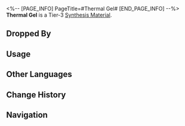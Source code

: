 <%-- [PAGE_INFO]
PageTitle=#Thermal Gel#
[END_PAGE_INFO] --%>
{{Item Infobox
|id          = 182010
|image       = Item Thermal Gel.png
|type        = Synthesis Material
|invCategory = Other Materials
|rarity      = 3
|effect      = 
|description = Tier 3 Synthesis Material
|source1     = [[The Reverie Hotel: Dreamjolt Troupe's Mr. Domescreen or other enemies]]
|source2     = [[Ferdinand]]
}}
{{Description|Heat dissipation is a challenge that all Intellitrons must overcome. Although Intellitrons created using different generations of technology differ significantly in terms of materials and internal structures, traditional physical heat dissipation often remains the most suitable choice for many models.<br /><br />''"It's just like organic beings bathing in water."''}}
'''Thermal Gel''' is a Tier-3 [[Synthesis Material]].

==Dropped By==
{{Dropped By}}

==Usage==
{{Craft Usage}}

==Other Languages==
{{Other Languages
|en   = Thermal Gel
|zhs  = 散热凝胶
|zht  = 散熱凝膠
|ja   = 放熱ゲル
|ko   = 서멀 그리스
|es   = Gel térmico
|fr   = Gel thermique
|ru   = Охлаждающий гель
|th   = Thermal Gel
|vi   = Gel Tản Nhiệt
|de   = Wärmeleitgel
|id   = Thermal Gel
|pt   = Gel Térmico
}}

==Change History==
{{Change History|2.0}}

==Navigation==
{{Synthesis Material Navbox}}